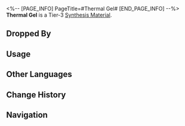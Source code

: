 <%-- [PAGE_INFO]
PageTitle=#Thermal Gel#
[END_PAGE_INFO] --%>
{{Item Infobox
|id          = 182010
|image       = Item Thermal Gel.png
|type        = Synthesis Material
|invCategory = Other Materials
|rarity      = 3
|effect      = 
|description = Tier 3 Synthesis Material
|source1     = [[The Reverie Hotel: Dreamjolt Troupe's Mr. Domescreen or other enemies]]
|source2     = [[Ferdinand]]
}}
{{Description|Heat dissipation is a challenge that all Intellitrons must overcome. Although Intellitrons created using different generations of technology differ significantly in terms of materials and internal structures, traditional physical heat dissipation often remains the most suitable choice for many models.<br /><br />''"It's just like organic beings bathing in water."''}}
'''Thermal Gel''' is a Tier-3 [[Synthesis Material]].

==Dropped By==
{{Dropped By}}

==Usage==
{{Craft Usage}}

==Other Languages==
{{Other Languages
|en   = Thermal Gel
|zhs  = 散热凝胶
|zht  = 散熱凝膠
|ja   = 放熱ゲル
|ko   = 서멀 그리스
|es   = Gel térmico
|fr   = Gel thermique
|ru   = Охлаждающий гель
|th   = Thermal Gel
|vi   = Gel Tản Nhiệt
|de   = Wärmeleitgel
|id   = Thermal Gel
|pt   = Gel Térmico
}}

==Change History==
{{Change History|2.0}}

==Navigation==
{{Synthesis Material Navbox}}